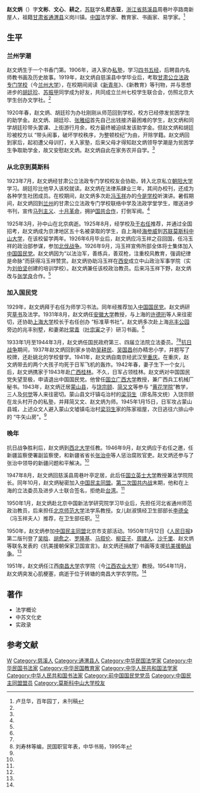 '''赵文炳'''（{{bd|1900年||1954年|11月}}）字'''文彬'''、'''文心'''、'''耕之'''，[[苏联|苏联]]学名'''尼古亚'''，[[浙江省|浙江省]][[慈溪县|慈溪县]]周巷叶亭路南新屋人，祖籍[[甘肃省|甘肃省]][[通渭县|通渭县]]义岗川镇。[[中国|中国]]法学家、教育家、书画家、易学家。<ref name=lu>卢旦华，百年园丁，未刊稿</ref>

==生平==
===兰州学潮===
赵文炳生于一个书香门第。1906年，进入家办[[私塾|私塾]]，学习[[四书五经|四书五经]]，后聘县内名师教书画及历史故事。1919年，赵文炳自慈溪县中学毕业后，考取[[甘肃公立法政专门学校|甘肃公立法政专门学校]]（今[[兰州大学|兰州大学]]），在校期间阅读《[[新青年|新青年]]》、《新教育》等刊物，并与思想进步的[[胡廷珍|胡廷珍]]、[[苏振甲|苏振甲]]同学成为好友，共同成立兰州七校学生联合会，仿照北京大学生创办文学社。<ref name=lu/>

1920年春，赵文炳、胡廷珍为办社刚刚从师范回到学校，校方已经停发贫困学生的助学金。赵文炳、胡廷珍、[[张雅绍|张雅绍]]首先自己出钱接济最困难的学生，赵文炳和同学胡廷珍带头罢课、上街游行月余，校方最终被迫续发该助学金。但赵文炳和胡廷珍被校方以 “带头闹事，破坏学校秩序，为整顿校纪”为由，开除学籍。赵文炳回到家后，起初遭父母训打，关入家塾，后来父母才得知赵文炳领导学潮是为贫困学生争取助学金，故又安慰赵文炳。赵文炳自此在家务农并自学。<ref name=lu/>

===从北京到莫斯科===
1923年7月，赵文炳经甘肃公立法政专门学校校友会协助，转入北京私立[[朝阳大学|朝阳大学]]学习。胡廷珍比他早入该校就读。赵文炳在法律系肆业三年，其间办校刊，还成为各种学生社团成员。在校期间，赵文炳多次赴[[冯玉祥|冯玉祥]]办的[[今是学校|今是学校]]听演讲。暑假期间，赵文炳回到[[兰州|兰州]]的甘肃公立法政专门学校联络中学及法政学堂学生，赠送进步书刊，宣传[[马列主义|马列主义]]、[[十月革命|十月革命]]，拥护[[第一次国共合作|国共合作]]，打倒军阀。<ref name=lu/>

1925年3月，孙中山在北京病逝。1925年8月，经学校及[[于右任|于右任]]推荐，并通过全国招考，赵文炳成为京津地区五十名被录取的学生，自上海经[[海参威|海参威]]到[[苏联|苏联]][[莫斯科中山大学|莫斯科中山大学]]，在该校留学两年。1926年6月毕业后，赵文炳应冯玉祥之召回国，任冯玉祥的政治部参谋，参加[[北伐战争|北伐战争]]。1926年9月，冯玉祥宣佈所部全体将士集体加入[[中国国民党|中国国民党]]。赵文炳因为“以法治军，善练兵，善双枪，注重校风教育，强调纪律是命脉”而获得冯玉祥赞赏。赵文炳协助冯玉祥在[[西安|西安]]成立中山政治军事学院（实为[[刘伯坚|刘伯坚]]创建的培训学校）。赵文炳兼任该校政治教员。后来冯玉祥下野，赵文炳改与[[张学良|张学良]]合作。<ref name=lu/>

===加入国民党===
1929年，赵文炳拜于右任为师学习书法。同年经推荐加入[[中国国民党|中国国民党]]。赵文炳研究[[草书|草书]]及法学。1931年8月，赵文炳任[[安徽大学|安徽大学]]教授，与上海的[[许德珩|许德珩]]等人来往密切，还协助[[上海大学|上海大学]]校长于右任创办 “标准草书社”。赵文炳多次赴上海[[兆丰公园|兆丰公园]]旁边的兆丰别墅，和妻弟[[叶常青|叶常青]]（[[叶宗寅|叶宗寅]]之子）研习书画。<ref name=lu/>

1933年1月至1944年3月，赵文炳任国民政府第三、四届立法院立法委员。<ref name=lu/><ref>刘寿林等编，民国职官年表，中华书局，1995年</ref>[[抗日战争|抗日战争]]期间，1937年赵文炳回到家乡协助[[吴耕民|吴耕民]]、[[吴国昌|吴国昌]]创办精忠小学，并题写了校牌，还赴姚北的学校督学。1941年，赵文炳自南京经武汉至[[重庆|重庆]]。在重庆，赵文炳带去的两个大孩子均死于日军飞机的轰炸。1942年春，妻子生下一个女儿后，赵文炳携家于1943年赴[[广西|广西]][[桂林|桂林]]。不久，日军占领桂林。赵文炳对中国国民党失望至极，申请退出中国国民党。他曾任[[国立广西大学|国立广西大学]]教授，兼广西兵工机械厂秘书。1943年，赵文炳迁居[[蒙山县|蒙山县]]，与[[饶宗颐|饶宗颐]]、[[简又文|简又文]]等参与 “[[黄花学院|黄花学院]]”教学，三人及[[何觉|何觉]]等人来往密切。蒙山县文圩镇屯治村的[[梁羽生|梁羽生]]（原名陈文统）入饶宗颐在龙头村开办的私塾，并拜简又文、赵文炳为师。1945年1月15日，日军攻占蒙山县城，上述众文人避入蒙山文墟镇屯治村[[梁羽生|梁羽生]]家的陈家祖屋，次日逃往六排山中的 “牛矢山房”。<ref name=lu/>

===晚年===
抗日战争胜利后，赵文炳到[[西北大学|西北大学]]任教。1946年9月，赵文炳应于右任之邀，任新疆监察使署副监察使，和新疆省省长[[张治中|张治中]]等人惩治腐败官吏。赵文炳还参与了张治中领导的新疆问题和平解决。<ref name=lu/>

1947年8月，赵文炳回慈溪县周巷叶亭定居，此后任[[国立英士大学|国立英士大学]]教授兼法学院院长。同年10月，赵文炳秘密加入[[中国民主同盟|中国民主同盟]]。[[第二次国共内战|第二次国共内战]]末期，他和在上海的立法委员及进步人士联合签名，拒绝赴[[台湾|台湾]]。<ref name=lu/>

1950年1月，赵文炳赴北京中国新法学研究院学习毕业后，先担任河北省通州师范政治教员，后来担任[[北京师范大学|北京师范大学]]法学系教授。女儿赵淑慎经卫生部部长[[李德全|李德全]]（冯玉祥夫人）推荐，在卫生部任职。<ref name=lu/>

1950年，赵文炳参加[[中国民主同盟|中国民主同盟]]北京市支部活动。1950年11月12日《[[人民日报|人民日报]]》第二版刊登了[[吴晗|吴晗]]、[[胡愈之|胡愈之]]、[[罗隆基|罗隆基]]、[[马叙伦|马叙伦]]、[[柳亚子|柳亚子]]、[[周建人|周建人]]、[[沙千里|沙千里]]、赵文炳等联名发表的《抗美援朝保家卫国宣言》。赵文炳还捐献了书画等支援[[抗美援朝战争|抗美援朝战争]]。<ref name=lu/>

1951年，赵文炳任江西[[南昌大学|南昌大学]]农学院（今[[江西农业大学|江西农业大学]]）教授。1954年11月，赵文炳突发心肌梗塞，病逝于位于转塘的南昌大学农学院。<ref name=lu/>

==著作==
*法学概论
*中苏文化史
*实政录

==参考文献==
{{reflist}}

{{第3屆中華民國訓政時期立法委員名單}}
{{第4屆中華民國訓政時期立法委員名單}}
{{DEFAULTSORT:Zhao赵}}
[[Category:赵姓|W]]
[[Category:慈溪人|Category:慈溪人]]
[[Category:通渭县人|Category:通渭县人]]
[[Category:中华民国法学家|Category:中华民国法学家]]
[[Category:中华民国书法家|Category:中华民国书法家]]
[[Category:中华民国教育家|Category:中华民国教育家]]
[[Category:中华人民共和国法学家|Category:中华人民共和国法学家]]
[[Category:中华人民共和国书法家|Category:中华人民共和国书法家]]
[[Category:前中国国民党党员|Category:前中国国民党党员]]
[[Category:中国民主同盟盟员|Category:中国民主同盟盟员]]
[[Category:莫斯科中山大学校友|Category:莫斯科中山大学校友]]